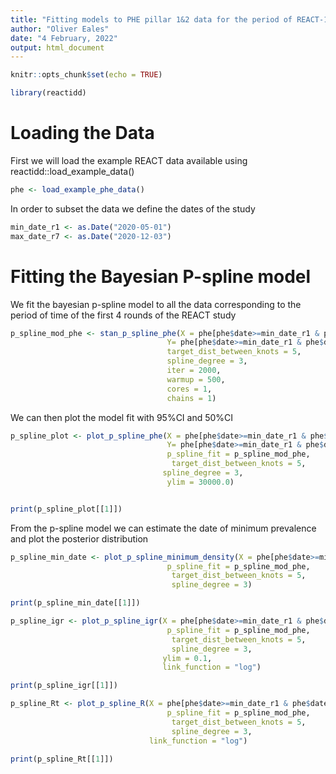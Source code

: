 ```yaml
---
title: "Fitting models to PHE pillar 1&2 data for the period of REACT-1 rounds 1-7"
author: "Oliver Eales"
date: "4 February, 2022"
output: html_document
---
```


```r
knitr::opts_chunk$set(echo = TRUE)
```

```r
library(reactidd)
```

# Loading the Data
First we will load the example REACT data available using reactidd::load_example_data() 

```r
phe <- load_example_phe_data()

```

In order to subset the data we define the dates  of the study
```r
min_date_r1 <- as.Date("2020-05-01")
max_date_r7 <- as.Date("2020-12-03")
```



# Fitting the Bayesian P-spline model
We fit the bayesian p-spline model to all the data corresponding to the period of time of the first 4 rounds of the REACT study 

```r
p_spline_mod_phe <- stan_p_spline_phe(X = phe[phe$date>=min_date_r1 & phe$date<= max_date_r7,]$date,
                                   Y= phe[phe$date>=min_date_r1 & phe$date<= max_date_r7,]$n_cases,
                                   target_dist_between_knots = 5,
                                   spline_degree = 3,
                                   iter = 2000,
                                   warmup = 500,
                                   cores = 1,
                                   chains = 1)


```

We can then plot the model fit with 95%CI and 50%CI
```r

p_spline_plot <- plot_p_spline_phe(X = phe[phe$date>=min_date_r1 & phe$date<= max_date_r7,]$date,
                                   Y= phe[phe$date>=min_date_r1 & phe$date<= max_date_r7,]$n_cases,
                                   p_spline_fit = p_spline_mod_phe, 
                                    target_dist_between_knots = 5,
                                  spline_degree = 3,
                                   ylim = 30000.0)


print(p_spline_plot[[1]])


```

From the p-spline model we can estimate the date of minimum prevalence and plot the posterior distribution

```r
p_spline_min_date <- plot_p_spline_minimum_density(X = phe[phe$date>=min_date_r1 & phe$date<= max_date_r7,]$date,
                                   p_spline_fit = p_spline_mod_phe, 
                                    target_dist_between_knots = 5,
                                    spline_degree = 3)

print(p_spline_min_date[[1]])
```

```r

p_spline_igr <- plot_p_spline_igr(X = phe[phe$date>=min_date_r1 & phe$date<= max_date_r7,]$date,
                                   p_spline_fit = p_spline_mod_phe, 
                                    target_dist_between_knots = 5,
                                    spline_degree = 3,
                                  ylim = 0.1,
                                  link_function = "log")

print(p_spline_igr[[1]])
```

```r

p_spline_Rt <- plot_p_spline_R(X = phe[phe$date>=min_date_r1 & phe$date<= max_date_r7,]$date,
                                   p_spline_fit = p_spline_mod_phe, 
                                    target_dist_between_knots = 5,
                                    spline_degree = 3,
                               link_function = "log")

print(p_spline_Rt[[1]])
```
